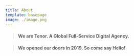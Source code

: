 ```yaml
---
title: About
template: basepage
image: ./image.png
---
```


> #### We are Tenor. A Global Full-Service Digital Agency. 

> #### We opened our doors in 2019. So come say Hello!
